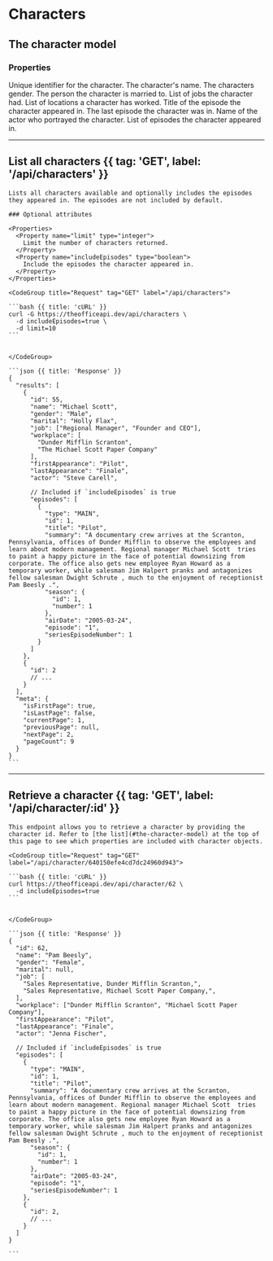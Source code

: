 
# Characters

## The character model

### Properties

<Properties>
  <Property name="id" type="string">
    Unique identifier for the character.
  </Property>
  <Property name="name" type="string">
    The character's name.
  </Property>
  <Property name="gender" type="string">
    The characters gender.
  </Property>
  <Property name="marital" type="string">
    The person the character is married to.
  </Property>
  <Property name="job" type="array<string>">
    List of jobs the character had.
  </Property>
  <Property name="workspace" type="array<string>">
    List of locations a character has worked.
  </Property>
  <Property name="firstAppearance" type="string">
    Title of the episode the character appeared in.
  </Property>
  <Property name="lastAppearance" type="string">
    The last episode the character was in.
  </Property>
  <Property name="actor" type="string">
    Name of the actor who portrayed the character.
  </Property>
  <Property name="episodes" type="array<Episode>">
    List of episodes the character appeared in.
  </Property>
</Properties>

---

## List all characters {{ tag: 'GET', label: '/api/characters' }}

<Row>
  <Col>

    Lists all characters available and optionally includes the episodes they appeared in. The episodes are not included by default.

    ### Optional attributes

    <Properties>
      <Property name="limit" type="integer">
        Limit the number of characters returned.
      </Property>
      <Property name="includeEpisodes" type="boolean">
        Include the episodes the character appeared in.
      </Property>
    </Properties>

  </Col>
  <Col sticky>

    <CodeGroup title="Request" tag="GET" label="/api/characters">

    ```bash {{ title: 'cURL' }}
    curl -G https://theofficeapi.dev/api/characters \
      -d includeEpisodes=true \
      -d limit=10
    ```


    </CodeGroup>

    ```json {{ title: 'Response' }}
    {
      "results": [
        {
          "id": 55,
          "name": "Michael Scott",
          "gender": "Male",
          "marital": "Holly Flax",
          "job": ["Regional Manager", "Founder and CEO"],
          "workplace": [
            "Dunder Mifflin Scranton",
            "The Michael Scott Paper Company"
          ],
          "firstAppearance": "Pilot",
          "lastAppearance": "Finale",
          "actor": "Steve Carell",

          // Included if `includeEpisodes` is true
          "episodes": [
            {
              "type": "MAIN",
              "id": 1,
              "title": "Pilot",
              "summary": "A documentary crew arrives at the Scranton, Pennsylvania, offices of Dunder Mifflin to observe the employees and learn about modern management. Regional manager Michael Scott  tries to paint a happy picture in the face of potential downsizing from corporate. The office also gets new employee Ryan Howard as a temporary worker, while salesman Jim Halpert pranks and antagonizes fellow salesman Dwight Schrute , much to the enjoyment of receptionist Pam Beesly .",
              "season": {
                "id": 1,
                "number": 1
              },
              "airDate": "2005-03-24",
              "episode": "1",
              "seriesEpisodeNumber": 1
            }
          ]
        },
        {
          "id": 2
          // ...
        }
      ],
      "meta": {
        "isFirstPage": true,
        "isLastPage": false,
        "currentPage": 1,
        "previousPage": null,
        "nextPage": 2,
        "pageCount": 9
      }
    }
    ```

  </Col>
</Row>

---

## Retrieve a character {{ tag: 'GET', label: '/api/character/:id' }}

<Row>
  <Col>

    This endpoint allows you to retrieve a character by providing the character id. Refer to [the list](#the-character-model) at the top of this page to see which properties are included with character objects.

  </Col>
  <Col sticky>

    <CodeGroup title="Request" tag="GET" label="/api/character/640150efe4cd7dc24960d943">

    ```bash {{ title: 'cURL' }}
    curl https://theofficeapi.dev/api/character/62 \
      -d includeEpisodes=true
    ```


    </CodeGroup>

    ```json {{ title: 'Response' }}
    {
      "id": 62,
      "name": "Pam Beesly",
      "gender": "Female",
      "marital": null,
      "job": [
        "Sales Representative, Dunder Mifflin Scranton,",
        "Sales Representative, Michael Scott Paper Company,",
      ],
      "workplace": ["Dunder Mifflin Scranton", "Michael Scott Paper Company"],
      "firstAppearance": "Pilot",
      "lastAppearance": "Finale",
      "actor": "Jenna Fischer",

      // Included if `includeEpisodes` is true
      "episodes": [
        {
          "type": "MAIN",
          "id": 1,
          "title": "Pilot",
          "summary": "A documentary crew arrives at the Scranton, Pennsylvania, offices of Dunder Mifflin to observe the employees and learn about modern management. Regional manager Michael Scott  tries to paint a happy picture in the face of potential downsizing from corporate. The office also gets new employee Ryan Howard as a temporary worker, while salesman Jim Halpert pranks and antagonizes fellow salesman Dwight Schrute , much to the enjoyment of receptionist Pam Beesly .",
          "season": {
            "id": 1,
            "number": 1
          },
          "airDate": "2005-03-24",
          "episode": "1",
          "seriesEpisodeNumber": 1
        },
        {
          "id": 2,
          // ...
        }
      ]
    }

    ```

  </Col>
</Row>

